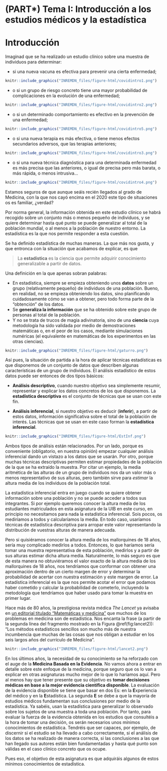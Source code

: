 # (PART\*) Tema I: Introducción a los estudios médicos y la estadística  {-}


# Introducción

Imaginad que se ha realizado un estudio clínico sobre una muestra de individuos para determinar:

* si una nueva vacuna es efectiva para prevenir una cierta enfermedad;


```r
knitr::include_graphics("INREMDN_files/figure-html/covidintro1.png")
```

* o si un  grupo de riesgo concreto tiene una mayor probabilidad de complicaciones en la evolución de una enfermedad;


```r
knitr::include_graphics("INREMDN_files/figure-html/covidintro2.png")
```

* o si un determinado comportamiento es efectivo en la prevención de una enfermedad;


```r
knitr::include_graphics("INREMDN_files/figure-html/covidintro5.png")
```

* o si una nueva terapia es más efectiva, o tiene menos efectos secundarios adversos, que las terapias anteriores;


```r
knitr::include_graphics("INREMDN_files/figure-html/covidintro3.png")
```


* o si una nueva técnica diagnóstica para una determinada enfermedad es más precisa que las anteriores, o igual de precisa pero más barata, o más rápida, o menos intrusiva...


```r
knitr::include_graphics("INREMDN_files/figure-html/covidintro4.png")
```

Estamos seguros de que aunque seáis recién llegados al grado de Medicina, con la que nos cayó encima en el 2020 este tipo de situaciones os es familiar, ¿verdad? 

Por norma general, la información obtenida en este estudio clínico se habrá recogido sobre un conjunto más o menos pequeño de individuos, y se quiere determinar hasta qué punto se puede generalizar al total de la población mundial, o al menos a la población de nuestro entorno. La estadística es la que nos permite responder a esta cuestión. 

Se ha definido estadística de muchas maneras. La que más nos gusta, y que entronca con la situación que acabamos de explicar, es que 

> La **estadística** es la ciencia que permite adquirir conocimiento generalizable a partir de datos. 



Una definición en la que apenas sobran palabras:

* En estadística, siempre se empieza obteniendo unos **datos** sobre un grupo (relativamente pequeño) de individuos de una población. Bueno, en realidad, no se empieza obteniendo los datos, sino planificando cuidadosamente cómo se van a obtener, pero todo forma parte de la "obtención" de los datos.
* Se **generaliza la información** que se ha obtenido sobre este grupo de personas al total de la población.
* Y no se trata de trucos de magia adivinatoria, sino de una **ciencia** cuya metodología ha sido validada por medio de demostraciones matemáticas o, en el peor de los casos, mediante simulaciones numéricas (el equivalente en matemáticas de los experimentos en las otras ciencias). 


```r
knitr::include_graphics("INREMDN_files/figure-html/gaturro.png")
```


Así pues, la situación de partida a la hora de aplicar técnicas estadísticas es que disponemos de un conjunto de datos que describen algunas características de un grupo de individuos. El análisis estadístico de estos datos puede ser entonces de dos tipos básicos:

*  **Análisis descriptivo**, cuando nuestro objetivo sea simplemente resumir, representar y explicar los datos concretos de los que disponemos. La **estadística descriptiva**  es el conjunto de técnicas que se usan con este fin. 

* **Análisis inferencial**, si nuestro objetivo es deducir  (**inferir**),  a partir de estos datos, información significativa sobre el total de la población de interés.  Las técnicas que se usan en este caso forman la **estadística inferencial**.



```r
knitr::include_graphics("INREMDN_files/figure-html/EstInf.png")
```

Ambos tipos de análisis están relacionados. Por un lado, porque es conveniente (obligatorio, en nuestra opinión) empezar cualquier análisis inferencial dando un vistazo a los datos que se usarán. Por otro, porque muchas técnicas descriptivas permiten estimar propiedades de la población de la que se ha extraído la muestra. Por citar un ejemplo, la media aritmética de las alturas de un grupo de individuos nos da un valor  más o menos representativo de sus alturas, pero también sirve para *estimar*  la altura media de los individuos de la población total.

La estadística inferencial entra en juego cuando se quiere obtener información sobre una población y no se puede acceder a todos sus integrantes. Si por ejemplo queremos conocer la altura media  de los estudiantes matriculados en esta asignatura de la UIB en este curso, en principio no necesitamos para nada la estadística inferencial. Sois pocos, os mediríamos a todos y calcularíamos la media. En todo caso, usaríamos técnicas de estadística descriptiva para arropar este valor representando la distribución de vuestras alturas de manera adecuada. 

Pero si quisiéramos conocer la altura media de los mallorquines de 18 años, sería muy complicado medirlos a todos. Entonces, lo que haríamos sería tomar una muestra representativa de esta población, medirlos y a partir de sus alturas estimar dicha altura media. Naturalmente, lo más seguro es que de esta manera no obtuviéramos el valor exacto de la altura media de los mallorquines de 18 años, nos tendríamos que conformar con obtener una aproximación dentro de un cierto margen de error y determinar la probabilidad de acertar con nuestra estimación y este margen de error. La estadística inferencial es la que nos permite acotar el error que podamos haber cometido y calcular la probabilidad de cometerlo, incluyendo la metodología que tendríamos que haber usado para tomar la muestra en primer lugar.






Hace más de 80 años, la prestigiosa revista médica *The Lancet* ya avisaba en [un editorial titulado "Matemáticas y medicina"](https://www.sciencedirect.com/science/article/abs/pii/S0140673600865708) que muchos de los problemas en medicina son de estadística. Nos encanta la frase (a partir de la segunda línea del fragmento mostrado  en la Figura \@ref(fig:lancet2)): "Los métodos estadísticos sencillos son mucho más de nuestra incumbencia que muchas de las cosas que nos obligan  a estudiar en los seis largos años del currículo de Medicina". 


```r
knitr::include_graphics("INREMDN_files/figure-html/lancet2.png")
```


En los últimos años, la necesidad de su conocimiento se ha reforzado con el auge de la  **Medicina Basada en la Evidencia**. No vamos ahora a entrar en detalle sobre este enfoque de la medicina, porque seguro que os lo van a explicar en otras asignaturas mucho mejor  de lo que lo haríamos aquí. Pero al menos hay que tener presente que su objetivo es **tomar decisiones médicas en base a la mejor evidencia científica disponible**. La evaluación de la evidencia disponible  se tiene que basar en dos Es: en la **E**xperiencia del médico y en la **E**stadística. La segunda **E** se debe a que la mayoría de estudios médicos fundamentan sus conclusiones por medio de la estadística. Ya sabéis,  usan la estadística para generalizar lo observado sobre los sujetos de una muestra a toda una población. Por tanto, para evaluar la fuerza de la evidencia obtenida  en los estudios que consultéis a la hora de tomar una decisión, os serán  necesarios unos mínimos conocimientos de estadística. Tendréis que  ser capaces, por ejemplo, de discernir si el estudio se ha llevado a cabo correctamente, si el análisis de los datos se ha realizado de manera correcta, si las conclusiones a las que han llegado sus autores están bien fundamentadas y hasta qué punto son válidas en el caso clínico concreto que os ocupe. 

Pues eso, el objetivo de esta asignatura es que adquiráis algunos de estos mínimos conocimientos de estadística.



